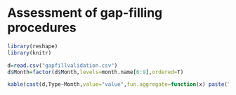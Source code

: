 Assessment of gap-filling procedures
========================================================



```r
library(reshape)
library(knitr)

d=read.csv("gapfillvalidation.csv")
d$Month=factor(d$Month,levels=month.name[6:9],ordered=T)

```


```r
kable(cast(d,Type~Month,value="value",fun.aggregate=function(x) paste("R2=",x[1]," (β=",x[2],")",sep="")),format="rst")

```

  